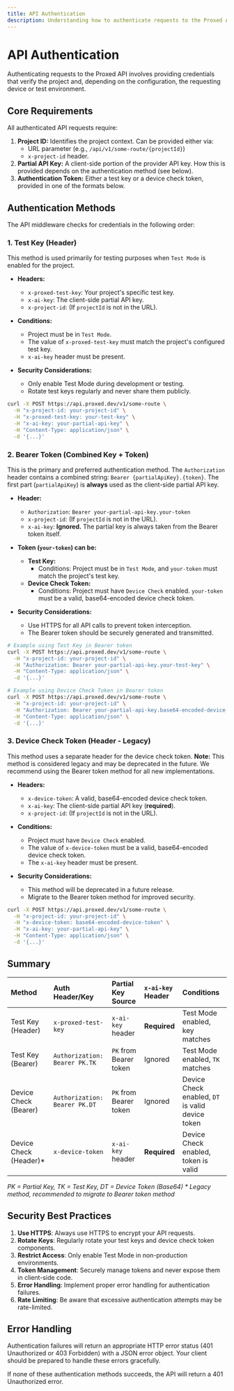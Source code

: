 ```yaml
---
title: API Authentication
description: Understanding how to authenticate requests to the Proxed API.
---
```


# API Authentication

Authenticating requests to the Proxed API involves providing credentials that verify the project and, depending on the configuration, the requesting device or test environment.

## Core Requirements

All authenticated API requests require:

1.  **Project ID:** Identifies the project context. Can be provided either via:
    *   URL parameter (e.g., `/api/v1/some-route/{projectId}`)
    *   `x-project-id` header.
2.  **Partial API Key:** A client-side portion of the provider API key. How this is provided depends on the authentication method (see below).
3.  **Authentication Token:** Either a test key or a device check token, provided in one of the formats below.

## Authentication Methods

The API middleware checks for credentials in the following order:

### 1. Test Key (Header)

This method is used primarily for testing purposes when `Test Mode` is enabled for the project.

*   **Headers:**
    *   `x-proxed-test-key`: Your project's specific test key.
    *   `x-ai-key`: The client-side partial API key.
    *   `x-project-id`: (If `projectId` is not in the URL).

*   **Conditions:**
    *   Project must be in `Test Mode`.
    *   The value of `x-proxed-test-key` must match the project's configured test key.
    *   `x-ai-key` header must be present.

*   **Security Considerations:**
    *   Only enable Test Mode during development or testing.
    *   Rotate test keys regularly and never share them publicly.

```bash
curl -X POST https://api.proxed.dev/v1/some-route \
  -H "x-project-id: your-project-id" \
  -H "x-proxed-test-key: your-test-key" \
  -H "x-ai-key: your-partial-api-key" \
  -H "Content-Type: application/json" \
  -d '{...}'
```

### 2. Bearer Token (Combined Key + Token)

This is the primary and preferred authentication method. The `Authorization` header contains a combined string: `Bearer {partialApiKey}.{token}`. The first part (`partialApiKey`) is **always** used as the client-side partial API key.

*   **Header:**
    *   `Authorization`: `Bearer your-partial-api-key.your-token`
    *   `x-project-id`: (If `projectId` is not in the URL).
    *   `x-ai-key`: **Ignored.** The partial key is always taken from the Bearer token itself.

*   **Token (`your-token`) can be:**
    *   **Test Key:**
        *   Conditions: Project must be in `Test Mode`, and `your-token` must match the project's test key.
    *   **Device Check Token:**
        *   Conditions: Project must have `Device Check` enabled. `your-token` must be a valid, base64-encoded device check token.

*   **Security Considerations:**
    *   Use HTTPS for all API calls to prevent token interception.
    *   The Bearer token should be securely generated and transmitted.

```bash
# Example using Test Key in Bearer token
curl -X POST https://api.proxed.dev/v1/some-route \
  -H "x-project-id: your-project-id" \
  -H "Authorization: Bearer your-partial-api-key.your-test-key" \
  -H "Content-Type: application/json" \
  -d '{...}'

# Example using Device Check Token in Bearer token
curl -X POST https://api.proxed.dev/v1/some-route \
  -H "x-project-id: your-project-id" \
  -H "Authorization: Bearer your-partial-api-key.base64-encoded-device-token" \
  -H "Content-Type: application/json" \
  -d '{...}'
```

### 3. Device Check Token (Header - Legacy)

This method uses a separate header for the device check token. **Note:** This method is considered legacy and may be deprecated in the future. We recommend using the Bearer token method for all new implementations.

*   **Headers:**
    *   `x-device-token`: A valid, base64-encoded device check token.
    *   `x-ai-key`: The client-side partial API key (**required**).
    *   `x-project-id`: (If `projectId` is not in the URL).

*   **Conditions:**
    *   Project must have `Device Check` enabled.
    *   The value of `x-device-token` must be a valid, base64-encoded device check token.
    *   The `x-ai-key` header must be present.

*   **Security Considerations:**
    *   This method will be deprecated in a future release.
    *   Migrate to the Bearer token method for improved security.

```bash
curl -X POST https://api.proxed.dev/v1/some-route \
  -H "x-project-id: your-project-id" \
  -H "x-device-token: base64-encoded-device-token" \
  -H "x-ai-key: your-partial-api-key" \
  -H "Content-Type: application/json" \
  -d '{...}'
```

## Summary

| Method                  | Auth Header/Key               | Partial Key Source     | `x-ai-key` Header | Conditions                                     |
|:------------------------|:------------------------------|:-----------------------|:------------------|:-----------------------------------------------|
| Test Key (Header)       | `x-proxed-test-key`           | `x-ai-key` header      | **Required**      | Test Mode enabled, key matches                 |
| Test Key (Bearer)       | `Authorization: Bearer PK.TK` | `PK` from Bearer token | Ignored           | Test Mode enabled, `TK` matches                |
| Device Check (Bearer)   | `Authorization: Bearer PK.DT` | `PK` from Bearer token | Ignored           | Device Check enabled, `DT` is valid device token |
| Device Check (Header)*  | `x-device-token`              | `x-ai-key` header      | **Required**      | Device Check enabled, token is valid           |

*PK = Partial Key, TK = Test Key, DT = Device Token (Base64)*
*\* Legacy method, recommended to migrate to Bearer token method*

## Security Best Practices

1. **Use HTTPS**: Always use HTTPS to encrypt your API requests.
2. **Rotate Keys**: Regularly rotate your test keys and device check token components.
3. **Restrict Access**: Only enable Test Mode in non-production environments.
4. **Token Management**: Securely manage tokens and never expose them in client-side code.
5. **Error Handling**: Implement proper error handling for authentication failures.
6. **Rate Limiting**: Be aware that excessive authentication attempts may be rate-limited.

## Error Handling

Authentication failures will return an appropriate HTTP error status (401 Unauthorized or 403 Forbidden) with a JSON error object. Your client should be prepared to handle these errors gracefully.

If none of these authentication methods succeeds, the API will return a 401 Unauthorized error.
